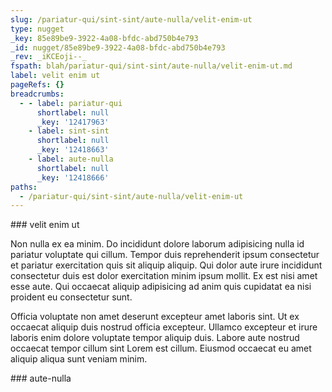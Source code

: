 ```yaml
---
slug: /pariatur-qui/sint-sint/aute-nulla/velit-enim-ut
type: nugget
_key: 85e89be9-3922-4a08-bfdc-abd750b4e793
_id: nugget/85e89be9-3922-4a08-bfdc-abd750b4e793
_rev: _iKCEoji--_
fspath: blah/pariatur-qui/sint-sint/aute-nulla/velit-enim-ut.md
label: velit enim ut
pageRefs: {}
breadcrumbs:
  - - label: pariatur-qui
      shortlabel: null
      _key: '12417963'
    - label: sint-sint
      shortlabel: null
      _key: '12418663'
    - label: aute-nulla
      shortlabel: null
      _key: '12418666'
paths:
  - /pariatur-qui/sint-sint/aute-nulla/velit-enim-ut
---
```


<NuggetArea>
<Nugget slug="/pariatur-qui/sint-sint/aute-nulla/velit-enim-ut" type="nugget" _key="85e89be9-3922-4a08-bfdc-abd750b4e793" _id="nugget/85e89be9-3922-4a08-bfdc-abd750b4e793" _rev="_iKCEoji--_" fspath="blah/pariatur-qui/sint-sint/aute-nulla/velit-enim-ut.md" label="velit enim ut" paths="/pariatur-qui/sint-sint/aute-nulla/velit-enim-ut">
<NuggetBody>
### velit enim ut

Non nulla ex ea minim. Do incididunt dolore laborum adipisicing nulla id pariatur voluptate qui cillum. Tempor duis reprehenderit ipsum consectetur et pariatur exercitation quis sit aliquip aliquip. Qui dolor aute irure incididunt consectetur duis est dolor exercitation minim ipsum mollit. Ex est nisi amet esse aute. Qui occaecat aliquip adipisicing ad anim quis cupidatat ea nisi proident eu consectetur sunt.

Officia voluptate non amet deserunt excepteur amet laboris sint. Ut ex occaecat aliquip duis nostrud officia excepteur. Ullamco excepteur et irure laboris enim dolore voluptate tempor aliquip duis. Labore aute nostrud occaecat tempor cillum sint Lorem est cillum. Eiusmod occaecat eu amet aliquip aliqua sunt veniam minim.

</NuggetBody>
<Breadcrumbs>
<Crumbs>
<Crumb _key="12417963" label="pariatur-qui" /><Crumb _key="12418663" label="sint-sint" /><Crumb _key="12418666" label="aute-nulla" />
</Crumbs>
</Breadcrumbs>
</Nugget>

<NuggetsInbound>
</NuggetsInbound>
<NuggetsOutbound>
</NuggetsOutbound>
</NuggetArea>
<PassagesInbound>
<Passage direction="inbound" type="passage" _key="12418666" _id="passage/12418666" _rev="_iKCEoja--A" label="aute-nulla" passage="aute-nulla" fspath="blah/pariatur-qui/sint-sint/aute-nulla" paths="/pariatur-qui/sint-sint/aute-nulla" slug="/pariatur-qui/sint-sint/aute-nulla">
<NuggetBody>
### aute-nulla

</NuggetBody>
<Breadcrumbs>
<Crumbs>
<Crumb _key="12417963" label="pariatur-qui" /><Crumb _key="12418663" label="sint-sint" />
</Crumbs>
</Breadcrumbs>
</Passage>

</PassagesInbound>
<PassagesOutbound>
</PassagesOutbound>